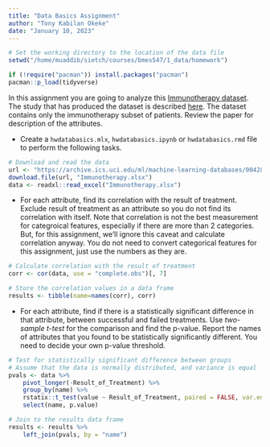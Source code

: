 ```yaml
---
title: "Data Basics Assignment"
author: "Tony Kabilan Okeke"
date: "January 10, 2023"
---
```


```r
# Set the working directory to the location of the data file
setwd("/home/muaddib/sietch/courses/bmes547/1_data/homework")
```

```r
if (!require("pacman")) install.packages("pacman")
pacman::p_load(tidyverse)
```

In this assignment you are going to analyze this [Immunotherapy dataset](http://archive.ics.uci.edu/ml/datasets/Immunotherapy+Dataset). The study that has produced the dataset is described [here](https://www.ncbi.nlm.nih.gov/pubmed/28086200). The dataset contains only the immunotherapy subset of patients. Review the paper for description of the attributes.

- Create a `hwdatabasics.mlx`, `hwdatabasics.ipynb` or `hwdatabasics.rmd` file to perform the following tasks.

```r
# Download and read the data
url <- "https://archive.ics.uci.edu/ml/machine-learning-databases/00428/Immunotherapy.xlsx"
download.file(url, "Immunotherapy.xlsx")
data <- readxl::read_excel("Immunotherapy.xlsx")
```

- For each attribute, find its correlation with the result of treatment. Exclude result of treatment as an attribute so you do not find its correlation with itself. Note that correlation is not the best measurement for categroical features, especially if there are more than 2 categories. But, for this assignment, we'll ignore this caveat and calculate correlation anyway. You do not need to convert categorical features for this assignment, just use the numbers as they are.

```r
# Calculate correlation with the result of treatment
corr <- cor(data, use = "complete.obs")[, 7]

# Store the correlation values in a data frame
results <- tibble(name=names(corr), corr)
```

- For each attribute, find if there is a statistically significant difference in that attribute, between successful and failed treatments. Use *two-sample t-test* for the comparison and find the p-value. Report the names of attributes that you found to be statistically significantly different. You need to decide your own p-value threshold.

```r
# Test for statistically significant difference between groups
# Assume that the data is normally distributed, and variance is equal
pvals <- data %>%
    pivot_longer(-Result_of_Treatment) %>%
    group_by(name) %>%
    rstatix::t_test(value ~ Result_of_Treatment, paired = FALSE, var.equal = TRUE) %>%
    select(name, p.value)

# Join to the results data frame
results <- results %>%
    left_join(pvals, by = "name")
```